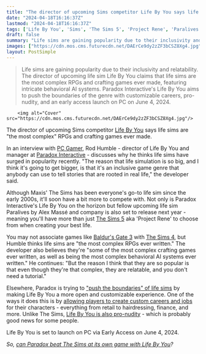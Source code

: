 ```yaml
---
title: "The director of upcoming Sims competitor Life By You says life sims are 'the most complex RPGs ever written'"
date: "2024-04-18T16:16:37Z"
lastmod: "2024-04-18T16:16:37Z"
tags: ['Life By You', 'Sims', 'The Sims 5', 'Project Rene', 'Paralives', "Baldur's Gate 3", 'The Sims 4', 'RPG', 'Crafting', 'Behavioral AI', 'Life Sims']
draft: false
summary: "Life sims are gaining popularity due to their inclusivity and relatability. The director of upcoming life sim Life By You claims that life sims are the most complex RPGs and crafting games ever made, featuring intricate behavioral AI systems. Paradox Interactive's Life By You aims to push the boundaries of the genre with customizable careers, pro-nudity, and an early access launch on PC on June 4, 2024."
images: ["https://cdn.mos.cms.futurecdn.net/DAErCe9dy2zZF3bCSZ8Xg4.jpg"]
layout: PostSimple
---
```

> Life sims are gaining popularity due to their inclusivity and relatability. The director of upcoming life sim Life By You claims that life sims are the most complex RPGs and crafting games ever made, featuring intricate behavioral AI systems. Paradox Interactive's Life By You aims to push the boundaries of the genre with customizable careers, pro-nudity, and an early access launch on PC on June 4, 2024.


        <img alt="Cover" src="https://cdn.mos.cms.futurecdn.net/DAErCe9dy2zZF3bCSZ8Xg4.jpg"/>
        
The director of upcoming Sims competitor [Life By You](https://www.gamesradar.com/life-by-you-guide/) says life sims are "the most complex" RPGs and crafting games ever made.  

In an interview with [<u>PC Gamer</u>](https://www.pcgamer.com/games/life-sim/rod-humble-interview-life-sim-inclusivity//), Rod Humble - director of Life By You and manager at [Paradox Interactive](https://www.gamesradar.com/uk/tag/paradox-interactive/) - discusses why he thinks life sims have surged in popularity recently. "The reason that life simulation is so big, and I think it's going to get bigger, is that it's an inclusive game genre that anybody can use to tell stories that are rooted in real life," the developer said. 

Although Maxis' The Sims has been everyone's go-to life sim since the early 2000s, it'll soon have a bit more to compete with. Not only is Paradox Interactive's Life By You on the horizon but fellow upcoming life sim Paralives by Alex Massé and company is also set to release next year - meaning you'll have more than just [The Sims 5](https://www.gamesradar.com/the-sims-5-release-date/) aka 'Project Rene' to choose from when creating your best life. 

You may not associate games like [Baldur's Gate 3](https://www.gamesradar.com/baldurs-gate-3-guide/) with [The Sims 4](https://www.gamesradar.com/the-sims-4-guide/), but Humble thinks life sims are "the most complex RPGs ever written." The developer also believes they're "some of the most complex crafting games ever written, as well as being the most complex behavioral AI systems ever written." He continues: "But the reason I think that they are so popular is that even though they're that complex, they are relatable, and you don't need a tutorial."

Elsewhere, Paradox is trying to ["push the boundaries" of life sims](https://www.gamesradar.com/life-by-you-preview-interview-gamescom-2023/) by making Life By You a more open and customizable experience. One of the ways it does this is by [allowing players to create custom careers and jobs](https://www.gamesradar.com/sims-competitor-life-by-you-allows-you-to-create-custom-careers-and-jobs-for-your-characters/) for their characters - everything from retail to hairdressing, finance, and more. Unlike The Sims, [Life By You is also pro-nudity](https://www.gamesradar.com/unlike-the-sims-life-by-you-is-absolutely-pro-nudity/) - which is probably good news for some people. 

Life By You is set to launch on PC via Early Access on June 4, 2024.

*So, *[<em>can Paradox beat The Sims at its own game with Life By You</em>](https://www.gamesradar.com/can-paradox-beat-the-sims-at-its-own-game-with-life-by-you/)*?*
        
